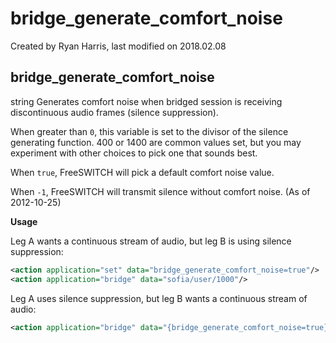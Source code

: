 
# bridge_generate_comfort_noise 

 Created by  Ryan Harris, last modified on 2018.02.08

## bridge_generate_comfort_noise

string Generates comfort noise when bridged session is receiving discontinuous audio frames (silence suppression).

When greater than `0`, this variable is set to the divisor of the silence generating function. 400 or 1400 are common values set, but you may experiment with other choices to pick one that sounds best.

When `true`, FreeSWITCH will pick a default comfort noise value.

When `-1`, FreeSWITCH will transmit silence without comfort noise. (As of 2012-10-25)

**Usage**

Leg A wants a continuous stream of audio, but leg B is using silence suppression:

```xml
<action application="set" data="bridge_generate_comfort_noise=true"/>
<action application="bridge" data="sofia/user/1000"/>
```

Leg A uses silence suppression, but leg B wants a continuous stream of audio:

```xml
<action application="bridge" data="{bridge_generate_comfort_noise=true}sofia/user/1000"/>
```


